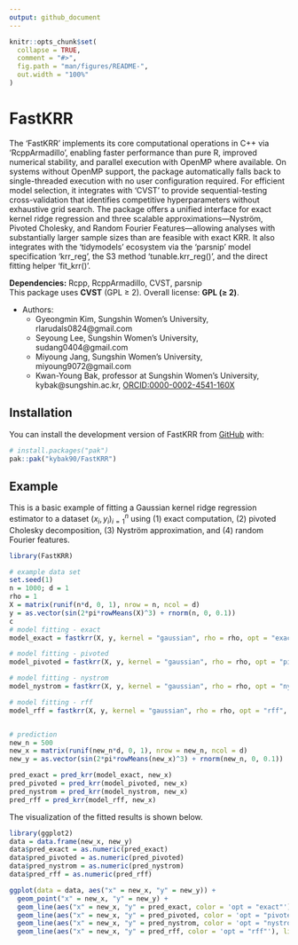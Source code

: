 ```yaml
---
output: github_document
---
```


<!-- README.md is generated from README.Rmd. Please edit that file -->

```r
knitr::opts_chunk$set(
  collapse = TRUE,
  comment = "#>",
  fig.path = "man/figures/README-",
  out.width = "100%"
)
```

# FastKRR

<!-- badges: start -->
<!-- badges: end -->

The 'FastKRR' implements its core computational operations in C++ via 'RcppArmadillo', enabling faster performance than pure R, improved numerical stability, and parallel execution with OpenMP where available. On systems without OpenMP support, the package automatically falls back to single-threaded execution with no user configuration required. For efficient model selection, it integrates with 'CVST' to provide sequential-testing cross-validation that identifies competitive hyperparameters without exhaustive grid search. The package offers a unified interface for exact kernel ridge regression and three scalable approximations—Nyström, Pivoted Cholesky, and Random Fourier Features—allowing analyses with substantially larger sample sizes than are feasible with exact KRR. It also integrates with the 'tidymodels' ecosystem via the 'parsnip' model specification 'krr_reg', the S3 method 'tunable.krr_reg()', and the direct fitting helper 'fit_krr()'.

**Dependencies:** Rcpp, RcppArmadillo, CVST, parsnip  
This package uses **CVST** (GPL ≥ 2). Overall license: **GPL (≥ 2)**.


* Authors: 
  + Gyeongmin Kim, Sungshin Women's University, rlarudals0824@gmail.com
  + Seyoung Lee, Sungshin Women's University, sudang0404@gmail.com
  + Miyoung Jang, Sungshin Women's University, miyoung9072@gmail.com
  + Kwan-Young Bak, professor at Sungshin Women's University, kybak@sungshin.ac.kr, [ORCID:0000-0002-4541-160X](https://orcid.org/0000-0002-4541-160X}{ORCID:0000-0002-4541-160X)

## Installation

You can install the development version of FastKRR from [GitHub](https://github.com/kybak90/FastKRR) with:

```r
# install.packages("pak")
pak::pak("kybak90/FastKRR")
```


<!-- ## Parallelization -->
<!-- Some functions in **FastKRR** support parallel computation via OpenMP. -->
<!-- - On Windows and most Linux systems, OpenMP is available by default, and computations will use multiple threads. -->
<!-- - On macOS, if OpenMP is not installed, the package will run in single-threaded mode automatically. -->

<!-- No special installation steps are required. -->

## Example

This is a basic example of fitting a Gaussian kernel ridge regression estimator to a dataset ${(x_i, y_i)}_{i=1}^n$ using (1) exact computation, (2) pivoted Cholesky decomposition, (3) Nyström approximation, and (4) random Fourier features.

```r
library(FastKRR)

# example data set
set.seed(1)
n = 1000; d = 1
rho = 1
X = matrix(runif(n*d, 0, 1), nrow = n, ncol = d)
y = as.vector(sin(2*pi*rowMeans(X)^3) + rnorm(n, 0, 0.1))
c
# model fitting - exact
model_exact = fastkrr(X, y, kernel = "gaussian", rho = rho, opt = "exact", verbose = FALSE)

# model fitting - pivoted
model_pivoted = fastkrr(X, y, kernel = "gaussian", rho = rho, opt = "pivoted", verbose = FALSE)

# model fitting - nystrom
model_nystrom = fastkrr(X, y, kernel = "gaussian", rho = rho, opt = "nystrom", verbose = FALSE)

# model fitting - rff
model_rff = fastkrr(X, y, kernel = "gaussian", rho = rho, opt = "rff", verbose = FALSE)


# prediction
new_n = 500
new_x = matrix(runif(new_n*d, 0, 1), nrow = new_n, ncol = d)
new_y = as.vector(sin(2*pi*rowMeans(new_x)^3) + rnorm(new_n, 0, 0.1))

pred_exact = pred_krr(model_exact, new_x)
pred_pivoted = pred_krr(model_pivoted, new_x)
pred_nystrom = pred_krr(model_nystrom, new_x)
pred_rff = pred_krr(model_rff, new_x)
```


The visualization of the fitted results is shown below.

```r
library(ggplot2)
data = data.frame(new_x, new_y)
data$pred_exact = as.numeric(pred_exact)
data$pred_pivoted = as.numeric(pred_pivoted)
data$pred_nystrom = as.numeric(pred_nystrom)
data$pred_rff = as.numeric(pred_rff)

ggplot(data = data, aes("x" = new_x, "y" = new_y)) +
  geom_point("x" = new_x, "y" = new_y) +
  geom_line(aes("x" = new_x, "y" = pred_exact, color = 'opt = "exact"'), linewidth=1.2) + 
  geom_line(aes("x" = new_x, "y" = pred_pivoted, color = 'opt = "pivoted"'),linewidth=1.2) + 
  geom_line(aes("x" = new_x, "y" = pred_nystrom, color = 'opt = "nystrom"'), linewidth=1.2) + 
  geom_line(aes("x" = new_x, "y" = pred_rff, color = 'opt = "rff"'), linewidth=1.2)
```

